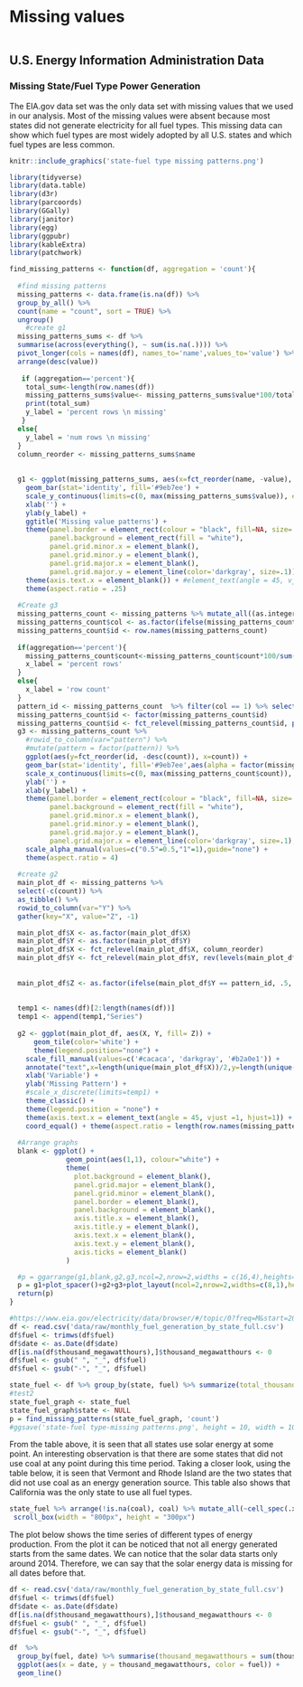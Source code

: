 # Missing values

```r
```

## U.S. Energy Information Administration Data
### Missing State/Fuel Type Power Generation
The EIA.gov data set was the only data set with missing values that we used in our analysis. Most of the missing values were absent because most states did not generate electricity for all fuel types. This missing data can show which fuel types are most widely adopted by all U.S. states and which fuel types are less common. 
```r
knitr::include_graphics('state-fuel type missing patterns.png')
```

```r
library(tidyverse)
library(data.table)
library(d3r)
library(parcoords)
library(GGally)
library(janitor)
library(egg)
library(ggpubr)
library(kableExtra)
library(patchwork)
```

```r
find_missing_patterns <- function(df, aggregation = 'count'){
  
  #find missing patterns
  missing_patterns <- data.frame(is.na(df)) %>%
  group_by_all() %>%
  count(name = "count", sort = TRUE) %>%
  ungroup()
    #create g1
  missing_patterns_sums <- df %>%
  summarise(across(everything(), ~ sum(is.na(.)))) %>% 
  pivot_longer(cols = names(df), names_to='name',values_to='value') %>%
  arrange(desc(value))
  
   if (aggregation=='percent'){
    total_sum<-length(row.names(df))
    missing_patterns_sums$value<- missing_patterns_sums$value*100/total_sum
    print(total_sum)
    y_label = 'percent rows \n missing'
   }
  else{
    y_label = 'num rows \n missing'
  }
  column_reorder <- missing_patterns_sums$name
  
  
  g1 <- ggplot(missing_patterns_sums, aes(x=fct_reorder(name, -value), y=value))+
    geom_bar(stat='identity', fill='#9eb7ee') +
    scale_y_continuous(limits=c(0, max(missing_patterns_sums$value)), expand=c(0,0)) +
    xlab('') +
    ylab(y_label) +
    ggtitle('Missing value patterns') +
    theme(panel.border = element_rect(colour = "black", fill=NA, size=.5), 
          panel.background = element_rect(fill = "white"),
          panel.grid.minor.x = element_blank(),
          panel.grid.minor.y = element_blank(),
          panel.grid.major.x = element_blank(),
          panel.grid.major.y = element_line(color='darkgray', size=.1)) +
    theme(axis.text.x = element_blank()) + #element_text(angle = 45, vjust = 1, hjust=1)) +
    theme(aspect.ratio = .25)
  
  #Create g3
  missing_patterns_count <- missing_patterns %>% mutate_all((as.integer)) %>% adorn_totals("col")
  missing_patterns_count$col <- as.factor(ifelse(missing_patterns_count$Total - missing_patterns_count$count == 0 , 1, 0.5))
  missing_patterns_count$id <- row.names(missing_patterns_count)
  
  if(aggregation=='percent'){
    missing_patterns_count$count<-missing_patterns_count$count*100/sum(missing_patterns_count$count)
    x_label = 'percent rows'
  }
  else{
    x_label = 'row count'
  }
  pattern_id <- missing_patterns_count  %>% filter(col == 1) %>% select(id) %>% as.character()
  missing_patterns_count$id <- factor(missing_patterns_count$id)
  missing_patterns_count$id <- fct_relevel(missing_patterns_count$id, paste(sort(as.integer(levels(missing_patterns_count$id)), decreasing = TRUE)))
  g3 <- missing_patterns_count %>%
    #rowid_to_column(var="pattern") %>%
    #mutate(pattern = factor(pattern)) %>%
    ggplot(aes(y=fct_reorder(id, -desc(count)), x=count)) + 
    geom_bar(stat='identity', fill='#9eb7ee',aes(alpha = factor(missing_patterns_count$col))) +
    scale_x_continuous(limits=c(0, max(missing_patterns_count$count)), expand=c(0,0)) + #, breaks = seq(0,max(missing_patterns$count), 5) if want to have the y axis break on 5s
    ylab('') +
    xlab(y_label) +
    theme(panel.border = element_rect(colour = "black", fill=NA, size=.5), 
          panel.background = element_rect(fill = "white"),
          panel.grid.minor.x = element_blank(),
          panel.grid.minor.y = element_blank(),
          panel.grid.major.y = element_blank(),
          panel.grid.major.x = element_line(color='darkgray', size=.1),) +
    scale_alpha_manual(values=c("0.5"=0.5,"1"=1),guide="none") +
    theme(aspect.ratio = 4)
  
  #create g2
  main_plot_df <- missing_patterns %>%
  select(-c(count)) %>%
  as_tibble() %>%
  rowid_to_column(var="Y") %>%
  gather(key="X", value="Z", -1) 

  main_plot_df$X <- as.factor(main_plot_df$X)
  main_plot_df$Y <- as.factor(main_plot_df$Y)
  main_plot_df$X <- fct_relevel(main_plot_df$X, column_reorder)
  main_plot_df$Y <- fct_relevel(main_plot_df$Y, rev(levels(main_plot_df$Y)))
  
  
  main_plot_df$Z <- as.factor(ifelse(main_plot_df$Y == pattern_id, .5, main_plot_df$Z))
  
  
  temp1 <- names(df)[2:length(names(df))]
  temp1 <- append(temp1,"Series")
  
  g2 <- ggplot(main_plot_df, aes(X, Y, fill= Z)) + 
      geom_tile(color='white') +
      theme(legend.position="none") +
    scale_fill_manual(values=c('#cacaca', 'darkgray', '#b2a0e1')) +
    annotate("text",x=length(unique(main_plot_df$X))/2,y=length(unique(main_plot_df$Y))-as.integer(pattern_id)+1,label='complete cases') + 
    xlab('Variable') +
    ylab('Missing Pattern') +
    #scale_x_discrete(limits=temp1) +
    theme_classic() +
    theme(legend.position = "none") +
    theme(axis.text.x = element_text(angle = 45, vjust =1, hjust=1)) +
    coord_equal() + theme(aspect.ratio = length(row.names(missing_patterns))/(length(names(missing_patterns))-1))
  
  #Arrange graphs
  blank <- ggplot() + 
              geom_point(aes(1,1), colour="white") +
              theme(                              
                plot.background = element_blank(), 
                panel.grid.major = element_blank(), 
                panel.grid.minor = element_blank(), 
                panel.border = element_blank(), 
                panel.background = element_blank(),
                axis.title.x = element_blank(),
                axis.title.y = element_blank(),
                axis.text.x = element_blank(),
                axis.text.y = element_blank(),
                axis.ticks = element_blank()
              )

  #p = ggarrange(g1,blank,g2,g3,ncol=2,nrow=2,widths = c(16,4),heights=c(4,16))
  p = g1+plot_spacer()+g2+g3+plot_layout(ncol=2,nrow=2,widths=c(8,1),heights=c(1,1))
  return(p)
}
```

```r
#https://www.eia.gov/electricity/data/browser/#/topic/0?freq=M&start=200101&end=202108&ctype=linechart&ltype=pin&pin=&maptype=0
df <- read.csv('data/raw/monthly_fuel_generation_by_state_full.csv')
df$fuel <- trimws(df$fuel) 
df$date <- as.Date(df$date)
df[is.na(df$thousand_megawatthours),]$thousand_megawatthours <- 0
df$fuel <- gsub(" ", "_", df$fuel)
df$fuel <- gsub("-", "_", df$fuel)
```

```r
state_fuel <- df %>% group_by(state, fuel) %>% summarize(total_thousand_mwh = sum(thousand_megawatthours)) %>% pivot_wider(id_cols = c(state), names_from= fuel, values_from = total_thousand_mwh)
#test2
state_fuel_graph <- state_fuel
state_fuel_graph$state <- NULL
p = find_missing_patterns(state_fuel_graph, 'count')
#ggsave('state-fuel type-missing patterns.png', height = 10, width = 10, units = "in")
```
From the table above, it is seen that all states use solar energy at some point. An interesting observation is that there are some states that did not use coal at any point during this time period. Taking a closer look, using the table below, it is seen that Vermont and Rhode Island are the two states that did not use coal as an energy generation source. This table also shows that California was the only state to use all fuel types.
```r
state_fuel %>% arrange(!is.na(coal), coal) %>% mutate_all(~cell_spec(.x, color = ifelse(is.na(.x), "red"," black"))) %>% kable(escape = F) %>% kable_styling("striped", font_size = 9, full_width = F) %>% 
 scroll_box(width = "800px", height = "300px")
```


The plot below shows the time series of different types of energy production. From the plot it can be noticed that not all energy generated starts from the same dates. We can notice that the solar data starts only around 2014. Therefore, we can say that the solar energy data is missing for all dates before that. 

```r
df <- read.csv('data/raw/monthly_fuel_generation_by_state_full.csv')
df$fuel <- trimws(df$fuel) 
df$date <- as.Date(df$date)
df[is.na(df$thousand_megawatthours),]$thousand_megawatthours <- 0
df$fuel <- gsub(" ", "_", df$fuel)
df$fuel <- gsub("-", "_", df$fuel)

df  %>% 
  group_by(fuel, date) %>% summarise(thousand_megawatthours = sum(thousand_megawatthours)) %>% filter(fuel %in% c('all_solar', 'all_utility_scale_solar', 'coal','natural_gas', 'wind')) %>%
  ggplot(aes(x = date, y = thousand_megawatthours, color = fuel)) +
  geom_line()
```


